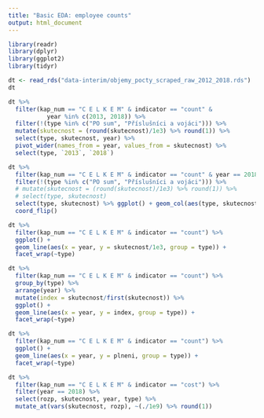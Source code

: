 ```yaml
---
title: "Basic EDA: employee counts"
output: html_document
---
```


```r
library(readr)
library(dplyr)
library(ggplot2)
library(tidyr)
```


```r
dt <- read_rds("data-interim/objemy_pocty_scraped_raw_2012_2018.rds")
dt
```

```r
dt %>% 
  filter(kap_num == "C E L K E M" & indicator == "count" & 
           year %in% c(2013, 2018)) %>% 
  filter(!(type %in% c("PO sum", "Příslušníci a vojáci"))) %>% 
  mutate(skutecnost = (round(skutecnost)/1e3) %>% round(1)) %>%
  select(type, skutecnost, year) %>% 
  pivot_wider(names_from = year, values_from = skutecnost) %>% 
  select(type, `2013`, `2018`)
```

```r
dt %>% 
  filter(kap_num == "C E L K E M" & indicator == "count" & year == 2018) %>% 
  filter(!(type %in% c("PO sum", "Příslušníci a vojáci"))) %>% 
  # mutate(skutecnost = (round(skutecnost)/1e3) %>% round(1)) %>% 
  # select(type, skutecnost)
  select(type, skutecnost) %>% ggplot() + geom_col(aes(type, skutecnost)) +
  coord_flip()
```

```r
dt %>% 
  filter(kap_num == "C E L K E M" & indicator == "count") %>% 
  ggplot() +
  geom_line(aes(x = year, y = skutecnost/1e3, group = type)) +
  facet_wrap(~type)

dt %>% 
  filter(kap_num == "C E L K E M" & indicator == "count") %>% 
  group_by(type) %>% 
  arrange(year) %>% 
  mutate(index = skutecnost/first(skutecnost)) %>% 
  ggplot() +
  geom_line(aes(x = year, y = index, group = type)) +
  facet_wrap(~type)
```

```r
dt %>% 
  filter(kap_num == "C E L K E M" & indicator == "count") %>% 
  ggplot() +
  geom_line(aes(x = year, y = plneni, group = type)) +
  facet_wrap(~type)
```


```r
dt %>% 
  filter(kap_num == "C E L K E M" & indicator == "cost") %>% 
  filter(year == 2018) %>% 
  select(rozp, skutecnost, year, type) %>% 
  mutate_at(vars(skutecnost, rozp), ~(./1e9) %>% round(1))
```



